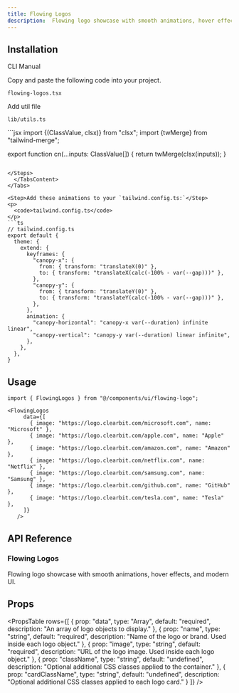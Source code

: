 ```yaml
---
title: Flowing Logos
description:  Flowing logo showcase with smooth animations, hover effects, and modern UI.
---
```


<ComponentPreview name="flowinglogos-demo" className="p-0" description="" />

## Installation

<Tabs defaultValue="cli" className="w-full">
  <TabsList>
    <TabsTrigger value="cli">CLI</TabsTrigger>
    <TabsTrigger value="manual">Manual</TabsTrigger>
  </TabsList>
  <TabsContent value="cli">
    <PkgOptions name="flowing-logos" />
  </TabsContent>
  <TabsContent value="manual">
    <Steps>


<Step>Copy and paste the following code into your project.</Step>
<p>
  <code>flowing-logos.tsx</code>
</p>
<ComponentSource name="flowing-logos" />

<Step>Add util file</Step>
<p>
  <code>lib/utils.ts</code>
</p>
```jsx 
import {(ClassValue, clsx)} from "clsx";
import {twMerge} from "tailwind-merge";

export function cn(...inputs: ClassValue[]) {
  return twMerge(clsx(inputs));
}
```

</Steps>
  </TabsContent>
</Tabs>

<Step>Add these animations to your `tailwind.config.ts:`</Step>
<p>
  <code>tailwind.config.ts</code>
</p>
```ts
// tailwind.config.ts
export default {
  theme: {
    extend: {
      keyframes: {
        "canopy-x": {
          from: { transform: "translateX(0)" },
          to: { transform: "translateX(calc(-100% - var(--gap)))" },
        },
        "canopy-y": {
          from: { transform: "translateY(0)" },
          to: { transform: "translateY(calc(-100% - var(--gap)))" },
        },
      },
      animation: {
        "canopy-horizontal": "canopy-x var(--duration) infinite linear",
        "canopy-vertical": "canopy-y var(--duration) linear infinite",
      },
    },
  },
}
```

## Usage

```tsx
import { FlowingLogos } from "@/components/ui/flowing-logo";
```

```tsx
<FlowingLogos
     data={[
       { image: "https://logo.clearbit.com/microsoft.com", name: "Microsoft" },
       { image: "https://logo.clearbit.com/apple.com", name: "Apple" },
       { image: "https://logo.clearbit.com/amazon.com", name: "Amazon" },
       { image: "https://logo.clearbit.com/netflix.com", name: "Netflix" },
       { image: "https://logo.clearbit.com/samsung.com", name: "Samsung" },
       { image: "https://logo.clearbit.com/github.com", name: "GitHub" },
       { image: "https://logo.clearbit.com/tesla.com", name: "Tesla" },
     ]}
   />
```


## API Reference

###  Flowing Logos

Flowing logo showcase with smooth animations, hover effects, and modern UI.

## Props

<PropsTable
  rows={[
    {
      prop: "data",
      type: "Array<Logo>",
      default: "required",
      description: "An array of logo objects to display."
    },
    {
      prop: "name",
      type: "string",
      default: "required",
      description: "Name of the logo or brand. Used inside each logo object."
    },
    {
      prop: "image",
      type: "string",
      default: "required",
      description: "URL of the logo image. Used inside each logo object."
    },
    {
      prop: "className",
      type: "string",
      default: "undefined",
      description: "Optional additional CSS classes applied to the container."
    },
    {
      prop: "cardClassName",
      type: "string",
      default: "undefined",
      description: "Optional additional CSS classes applied to each logo card."
    }
  ]}
/>



